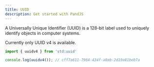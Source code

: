 ```yaml
---
title: UUID
description: Get started with PandJS
---
```


A Universally Unique Identifier (UUID) is a 128-bit label used to uniquely identify objects in computer systems.

Currently only UUID v4 is available.

```js
import { uuidv4 } from 'std:uuid'

console.log(uuidv4()); // cff7a611-7964-434f-a0ab-2d19e81beb7a
```
